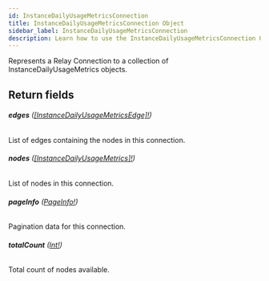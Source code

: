 ```yaml
---
id: InstanceDailyUsageMetricsConnection
title: InstanceDailyUsageMetricsConnection Object
sidebar_label: InstanceDailyUsageMetricsConnection
description: Learn how to use the InstanceDailyUsageMetricsConnection Object for Prismatic's API.
---
```


Represents a Relay Connection to a collection of InstanceDailyUsageMetrics objects.

## Return fields

###### <b>edges</b> ([[InstanceDailyUsageMetricsEdge]!](api/schema/object/InstanceDailyUsageMetricsEdge.mdx))

List of edges containing the nodes in this connection.

###### <b>nodes</b> ([[InstanceDailyUsageMetrics]!](api/schema/object/InstanceDailyUsageMetrics.mdx))

List of nodes in this connection.

###### <b>pageInfo</b> ([PageInfo!](api/schema/object/PageInfo.mdx))

Pagination data for this connection.

###### <b>totalCount</b> ([Int!](api/schema/scalar/Int.mdx))

Total count of nodes available.
